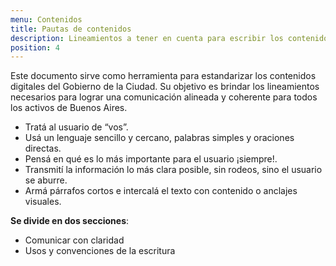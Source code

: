 ```yaml
---
menu: Contenidos
title: Pautas de contenidos
description: Lineamientos a tener en cuenta para escribir los contenidos de productos digitales.
position: 4
---
```


Este documento sirve como herramienta para estandarizar los contenidos digitales del Gobierno de la Ciudad. Su objetivo es brindar los lineamientos necesarios para lograr una comunicación alineada y coherente para todos los activos de Buenos Aires.

- Tratá al usuario de “vos”.
- Usá un lenguaje sencillo y cercano, palabras simples y oraciones directas.
- Pensá en qué es lo más importante para el usuario ¡siempre!.
- Transmití la información lo más clara posible, sin rodeos, sino el usuario se aburre.
- Armá párrafos cortos e intercalá el texto con contenido o anclajes visuales.

**Se divide en dos secciones**:

- Comunicar con claridad
- Usos y convenciones de la escritura


